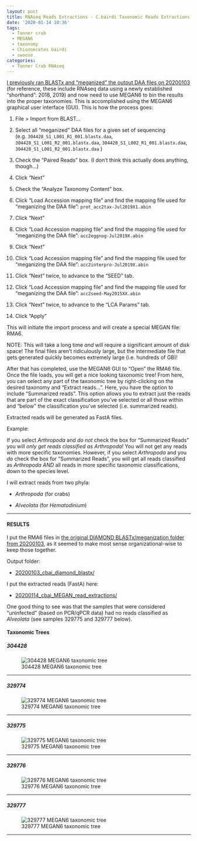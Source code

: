 ```yaml
---
layout: post
title: RNAseq Reads Extractions - C.bairdi Taxonomic Reads Extractions with MEGAN6 on swoose
date: '2020-01-14 10:36'
tags:
  - Tanner crab
  - MEGAN6
  - taxonomy
  - Chionoecetes bairdi
  - swoose
categories:
  - Tanner Crab RNAseq
---
```

[I previously ran BLASTx and "meganized" the output DAA files on 20200103](https://robertslab.github.io/sams-notebook/2020/01/03/Transcriptome-Annotation-C.bairdi-Using-DIAMOND-BLASTx-on-Mox-and-MEGAN6-Meganizer.html) (for reference, these include RNAseq data using a newly established "shorthand": 2018, 2019) and now need to use MEGAN6 to bin the results into the proper taxonomies. This is accomplished using the MEGAN6 graphical user interface (GUI). This is how the process goes:

1. File > Import from BLAST...

2. Select all "meganized" DAA files for a given set of sequencing (e.g. `304428_S1_L001_R1_001.blastx.daa`, `304428_S1_L001_R2_001.blastx.daa`, `304428_S1_L002_R1_001.blastx.daa`, `304428_S1_L001_R2_001.blastx.daa` )

3. Check the "Paired Reads" box. (I don't think this actually does anything, though...)

4. Click "Next"

5. Check the "Analyze Taxonomy Content" box.

6. Click "Load Accession mapping file" and find the mapping file used for "meganizing the DAA file": `prot_acc2tax-Jul2019X1.abin`

7. Click "Next"

8. Click "Load Accession mapping file" and find the mapping file used for "meganizing the DAA file": `acc2eggnog-Jul2019X.abin`

9. Click "Next"

10. Click "Load Accession mapping file" and find the mapping file used for "meganizing the DAA file": `acc2interpro-Jul2019X.abin`

11. Click "Next" twice, to advance to the "SEED" tab.

12. Click "Load Accession mapping file" and find the mapping file used for "meganizing the DAA file": `acc2seed-May2015XX.abin`

13. Click "Next" twice, to advance to the "LCA Params" tab.

14. Click "Apply"

This will initiate the import process and will create a special MEGAN file: RMA6.

NOTE: This will take a long time _and_ will require a significant amount of disk space! The final files aren't ridiculously large, but the intermediate file that gets generated quickly becomes extremely large (i.e. hundreds of GB)!


After that has completed, use the MEGAN6 GUI to "Open" the RMA6 file. Once the file loads, you will get a nice looking taxonomic tree! From here, you can select any part of the taxonomic tree by right-clicking on the desired taxonomy and "Extract reads...". Here, you have the option to include "Summarized reads". This option allows you to extract just the reads that are part of the exact classification you've selected or all those within and "below" the classification you've selected (i.e. summarized reads).

Extracted reads will be generated as FastA files.

Example:

If you select _Arthropoda_ and _do not_ check the box for "Summarized Reads" you will _only get reads classified as Arthropoda_! You will not get any reads with more specific taxonomies. However, if you select _Arthropoda_ and you _do_ check the box for "Summarized Reads", you will get all reads classified as _Arthropoda_ _AND_ all reads in more specific taxonomic classifications, down to the species level.

I will extract reads from two phyla:

- _Arthropoda_ (for crabs)

- _Alveolata_ (for _Hematodinium_)

---

#### RESULTS

I put the RMA6 files in [the original DIAMOND BLASTx/meganization folder from 20200103](https://robertslab.github.io/sams-notebook/2020/01/03/Transcriptome-Annotation-C.bairdi-Using-DIAMOND-BLASTx-on-Mox-and-MEGAN6-Meganizer.html), as it seemed to make most sense organizational-wise to keep those together.

Output folder:

- [20200103_cbai_diamond_blastx/](https://gannet.fish.washington.edu/Atumefaciens/20200103_cbai_diamond_blastx/)


I put the extracted reads (FastA) here:

- [20200114_cbai_MEGAN_read_extractions/](https://gannet.fish.washington.edu/Atumefaciens/20200114_cbai_MEGAN_read_extractions/)


One good thing to see was that the samples that were considered "uninfected" (based on PCR/qPCR data) had no reads classified as _Alveolata_ (see samples 329775 and 329777 below).


#### Taxonomic Trees

##### 304428

![304428 MEGAN6 taxonomic tree](https://github.com/RobertsLab/sams-notebook/blob/master/images/screencaps/20200103_cbai_diamond_blastx_MEGAN_import_304428.png?raw=true)

---

##### 329774

![329774 MEGAN6 taxonomic tree](https://github.com/RobertsLab/sams-notebook/blob/master/images/screencaps/20200103_cbai_diamond_blastx_MEGAN_import_329774.png?raw=true)

---

##### 329775

![329775 MEGAN6 taxonomic tree](https://github.com/RobertsLab/sams-notebook/blob/master/images/screencaps/20200103_cbai_diamond_blastx_MEGAN_import_329775.png?raw=true)

---

##### 329776

![329776 MEGAN6 taxonomic tree](https://github.com/RobertsLab/sams-notebook/blob/master/images/screencaps/20200103_cbai_diamond_blastx_MEGAN_import_329776.png?raw=true)

---

##### 329777

![329777 MEGAN6 taxonomic tree](https://github.com/RobertsLab/sams-notebook/blob/master/images/screencaps/20200103_cbai_diamond_blastx_MEGAN_import_329777.png?raw=true)

---
